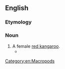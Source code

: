 ==English==

===Etymology===
{{rfe|en}}

===Noun===
{{en-noun}}

# A female [[red kangaroo]].
#* {{quote-book|en|year=2006|title=The Complete Guide to the Care of Macropods|author=Lynda Staker|passage=The female red kangaroo is referred to as a '''Blue Flyer''', whilst the male is generally known as a [[marloo|Marloo]] or [[boomer|Boomer]].}}

[[Category:en:Macropods]]